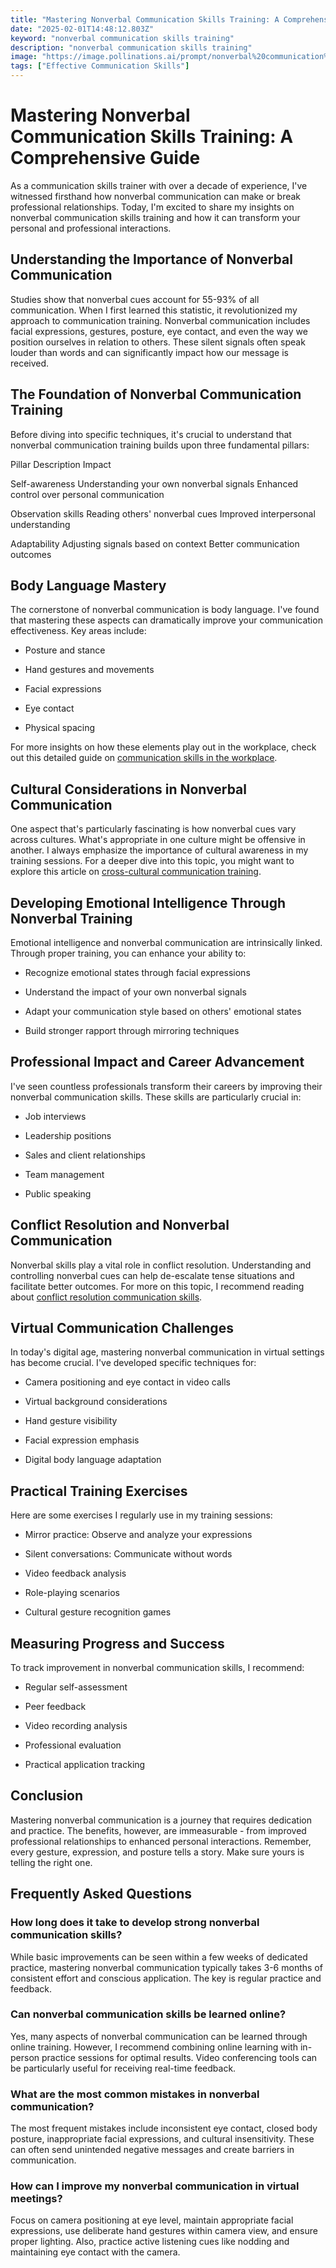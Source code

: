 ```yaml
---
title: "Mastering Nonverbal Communication Skills Training: A Comprehensive Guide"
date: "2025-02-01T14:48:12.803Z"
keyword: "nonverbal communication skills training"
description: "nonverbal communication skills training"
image: "https://image.pollinations.ai/prompt/nonverbal%20communication%20skills%20training%2C%20realistic%20photo%2C%20high%20quality%2C%204k?width=1024&height=1024&nologo=true"
tags: ["Effective Communication Skills"]
---
```


# Mastering Nonverbal Communication Skills Training: A Comprehensive Guide


As a communication skills trainer with over a decade of experience, I've witnessed firsthand how nonverbal communication can make or break professional relationships. Today, I'm excited to share my insights on nonverbal communication skills training and how it can transform your personal and professional interactions.



## Understanding the Importance of Nonverbal Communication


Studies show that nonverbal cues account for 55-93% of all communication. When I first learned this statistic, it revolutionized my approach to communication training. Nonverbal communication includes facial expressions, gestures, posture, eye contact, and even the way we position ourselves in relation to others. These silent signals often speak louder than words and can significantly impact how our message is received.



## The Foundation of Nonverbal Communication Training


Before diving into specific techniques, it's crucial to understand that nonverbal communication training builds upon three fundamental pillars:





Pillar
Description
Impact


Self-awareness
Understanding your own nonverbal signals
Enhanced control over personal communication


Observation skills
Reading others' nonverbal cues
Improved interpersonal understanding


Adaptability
Adjusting signals based on context
Better communication outcomes





## Body Language Mastery


The cornerstone of nonverbal communication is body language. I've found that mastering these aspects can dramatically improve your communication effectiveness. Key areas include:




- Posture and stance

- Hand gestures and movements

- Facial expressions

- Eye contact

- Physical spacing



For more insights on how these elements play out in the workplace, check out this detailed guide on [communication skills in the workplace](https://productivityprospect.com/blog/communication-skills-in-workplace/).



## Cultural Considerations in Nonverbal Communication


One aspect that's particularly fascinating is how nonverbal cues vary across cultures. What's appropriate in one culture might be offensive in another. I always emphasize the importance of cultural awareness in my training sessions. For a deeper dive into this topic, you might want to explore this article on [cross-cultural communication training](https://productivityprospect.com/blog/cross-cultural-communication-training/).



## Developing Emotional Intelligence Through Nonverbal Training


Emotional intelligence and nonverbal communication are intrinsically linked. Through proper training, you can enhance your ability to:




- Recognize emotional states through facial expressions

- Understand the impact of your own nonverbal signals

- Adapt your communication style based on others' emotional states

- Build stronger rapport through mirroring techniques



## Professional Impact and Career Advancement


I've seen countless professionals transform their careers by improving their nonverbal communication skills. These skills are particularly crucial in:




- Job interviews

- Leadership positions

- Sales and client relationships

- Team management

- Public speaking



## Conflict Resolution and Nonverbal Communication


Nonverbal skills play a vital role in conflict resolution. Understanding and controlling nonverbal cues can help de-escalate tense situations and facilitate better outcomes. For more on this topic, I recommend reading about [conflict resolution communication skills](https://productivityprospect.com/blog/conflict-resolution-communication-skills/).



## Virtual Communication Challenges


In today's digital age, mastering nonverbal communication in virtual settings has become crucial. I've developed specific techniques for:




- Camera positioning and eye contact in video calls

- Virtual background considerations

- Hand gesture visibility

- Facial expression emphasis

- Digital body language adaptation



## Practical Training Exercises


Here are some exercises I regularly use in my training sessions:




- Mirror practice: Observe and analyze your expressions

- Silent conversations: Communicate without words

- Video feedback analysis

- Role-playing scenarios

- Cultural gesture recognition games



## Measuring Progress and Success


To track improvement in nonverbal communication skills, I recommend:




- Regular self-assessment

- Peer feedback

- Video recording analysis

- Professional evaluation

- Practical application tracking



## Conclusion


Mastering nonverbal communication is a journey that requires dedication and practice. The benefits, however, are immeasurable - from improved professional relationships to enhanced personal interactions. Remember, every gesture, expression, and posture tells a story. Make sure yours is telling the right one.



## Frequently Asked Questions


### How long does it take to develop strong nonverbal communication skills?

While basic improvements can be seen within a few weeks of dedicated practice, mastering nonverbal communication typically takes 3-6 months of consistent effort and conscious application. The key is regular practice and feedback.



### Can nonverbal communication skills be learned online?

Yes, many aspects of nonverbal communication can be learned through online training. However, I recommend combining online learning with in-person practice sessions for optimal results. Video conferencing tools can be particularly useful for receiving real-time feedback.



### What are the most common mistakes in nonverbal communication?

The most frequent mistakes include inconsistent eye contact, closed body posture, inappropriate facial expressions, and cultural insensitivity. These can often send unintended negative messages and create barriers in communication.



### How can I improve my nonverbal communication in virtual meetings?

Focus on camera positioning at eye level, maintain appropriate facial expressions, use deliberate hand gestures within camera view, and ensure proper lighting. Also, practice active listening cues like nodding and maintaining eye contact with the camera.

